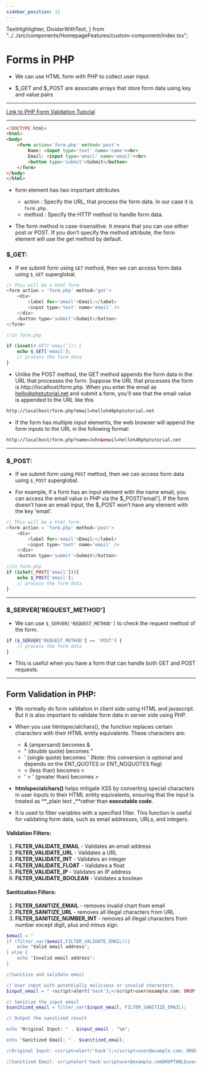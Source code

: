 ```yaml
---
sidebar_position: 11
---
```


  TextHighlighter,
  DividerWithText,
} from "../../src/components/HomepageFeatures/custom-component/index.tsx";

# Forms in PHP

- We can use HTML form with PHP to collect user input.

<TextHighlighter text='In PHP, **superglobals **`$_GET`, **`$_POST` and **$_Server are used to collect form data after submitting an HTML form with method "get" or "post" respectively.' />

- $\_GET and $\_POST are associate arrays that store form data using key and value pairs

---

[Link to PHP Form Validation Tutorial](https://www.phptutorial.net/php-tutorial/php-filter_var/)

---

```HTML
<!DOCTYPE html>
<html>
<body>
    <form action='form.php' method='post'>
        Name: <input type='text' name='name'><br>
        Email: <input type='email' name='email'><br>
        <button type='submit'>Submit</button>
    </form>
</body>
</html>
```

- form element has two important attributes

  - action : Specify the URL, that process the form data. In our case it is `form.php`.
  - method : Specify the HTTP method to handle form data.

- The form method is case-insensitive. It means that you can use either post or POST. If you don’t specify the method attribute, the form element will use the get method by default.

### $\_GET:

- If we submit form using `GET` method, then we can access form data using `$_GET` superglobal.

```php
// This will be a html form
<form action = 'form.php' method='get'>
    <div>
        <label for='email'>Email:</label>
        <input type='text' name='email' />
    </div>
    <button type='submit'>Submit</button>
</form>

//In form.php

if (isset(#_GET['email'])) {
    echo $_GET['email'];
    // process the form data
}

```

- Unlike the POST method, the GET method appends the form data in the URL that processes the form. Suppose the URL that processes the form is http://localhost/form.php. When you enter the email as hello@phptutorial.net and submit a form, you’ll see that the email value is appended to the URL like this

```html
http://localhost/form.php?email=hello%40phptutorial.net
```

- If the form has multiple input elements, the web browser will append the form inputs to the URL in the following format:

```html
http://localhost/form.php?name=John&email=hello%40phptutorial.net
```

---

### $\_POST:

- If we submit form using `POST` method, then we can access form data using `$_POST` superglobal.

- For example, if a form has an input element with the name email, you can access the email value in PHP via the $\_POST['email']. If the form doesn’t have an email input, the $\_POST won’t have any element with the key 'email'.

```php
// This will be a html form
<form action = 'form.php' method='post'>
    <div>
        <label for='email'>Email:</label>
        <input type='text' name='email' />
    </div>
    <button type='submit'>Submit</button>

//In form.php
if (isSet(_POST['email'])){
    echo $_POST['email'];
    // process the form data
}
```

---

### $\_SERVER['REQUEST_METHOD']

- We can use `$_SERVER['REQUEST_METHOD']` to check the request method of the form.

```php
if ($_SERVER['REQUEST_METHOD'] == 'POST') {
    // process the form data
}
```

- This is useful when you have a form that can handle both GET and POST requests.

---

## Form Validation in PHP:

- We normally do form validation in client side using HTML and javascript. But it is also important to validate form data in server side using PHP.

<TextHighlighter text="We can use **htmlspecialchars() to escape the form data. This function convert special characters to HTML entities. This functio is used to prevent **XSS cross site scripting " />

- When you use htmlspecialchars(), the function replaces certain characters with their HTML entity equivalents. These characters are:

  - & (ampersand) becomes &amp;
  - " (double quote) becomes &quot;
  - ' (single quote) becomes &#039; (Note: this conversion is optional and depends on the ENT_QUOTES or ENT_NOQUOTES flag)
  - < (less than) becomes &lt;
  - ' > ' (greater than) becomes &gt;

- **htmlspecialchars()** helps mitigate XSS by converting special characters in user inputs to their HTML entity equivalents, ensuring that the input is treated as **_plain text _**rather than **executable code**.

<TextHighlighter text="**filter_var() is used to sanitize and validate form data." />

- It is used to filter variables with a specified filter. This function is useful for validating form data, such as email addresses, URLs, and integers.

#### **Validation Filters**:

1. **FILTER_VALIDATE_EMAIL** - Validates an email address
2. **FILTER_VALIDATE_URL** - Validates a URL
3. **FILTER_VALIDATE_INT** - Validates an integer
4. **FILTER_VALIDATE_FLOAT** - Validates a float
5. **FILTER_VALIDATE_IP** - Validates an IP address
6. **FILTER_VALIDATE_BOOLEAN** - Validates a boolean

#### **Sanitization Filters**:

1. **FILTER_SANITIZE_EMAIL** - removes invalid chart from email
2. **FILTER_SANITIZE_URL** - removes all illegal characters from URL
3. **FILTER_SANITIZE_NUMBER_INT** - removes all illegal characters from number except digit, plus and minus sign.

```php
$email = "
if (filter_var($email,FILTER_VALIDATE_EMAIL)){
    echo "Valid email address";
} else {
    echo "Invalid email address";
}

//Sanitize and validate email

// User input with potentially malicious or invalid characters
$input_email = " <script>alert('hack');</script>user@example.com; DROP TABLE users;";

// Sanitize the input email
$sanitized_email = filter_var($input_email, FILTER_SANITIZE_EMAIL);

// Output the sanitized result

echo "Original Input: " . $input_email . "\n";

echo "Sanitized Email: " . $sanitized_email;

//Original Input: <script>alert('hack');</script>user@example.com; DROP TABLE users;

//Sanitized Email: scriptalert'hack'scriptuser@example.comDROPTABLEusers
```
